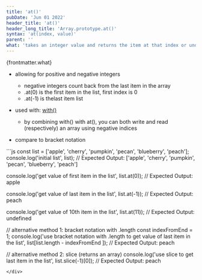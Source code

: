 ```yaml
---
title: 'at()'
pubDate: 'Jun 01 2022'
header_title: 'at()'
header_long_title: 'Array.prototype.at()'
syntax: 'at(index, value)'
parent: ''
what: 'takes an integer value and returns the item at that index or undefined'
---
```


{frontmatter.what}  

- allowing for positive and negative integers
  - negative integers count back from the last item in the array
  - .at(0) is the first item in the list, first index is 0
  - .at(-1) is thelast item list
- used with: [with()](../../Array/with/)
  - by combining with() with at(), you can both write and read (respectively) an array using negative indices

- compare to bracket notation 

<div class="copy-to-clipboard-wrap" id="code-sample-01">
<CopyToClipboard id="code-sample-01"></CopyToClipboard>
```js
const list = ['apple', 'cherry', 'pumpkin', 'pecan', 'blueberry', 'peach'];
console.log('initial list', list);
// Expected Output: ['apple', 'cherry', 'pumpkin', 'pecan', 'blueberry', 'peach']

console.log('get value of first item in the list', list.at(0));
// Expected Output: apple

console.log('get value of last item in the list', list.at(-1));
// Expected Output: peach

console.log('get value of 10th item in the list', list.at(11));
// Expected Output: undefined

// alternative method 1: bracket notation with .length
const indexFromEnd = 1;
console.log('use bracket notation with .length to get value of last item in the list', list[list.length - indexFromEnd ]);
// Expected Output: peach

// alternative method 2: slice (returns an array)
console.log('use slice to get last item in the list', list.slice(-1)[0]);
// Expected Output: peach
```
</div>
